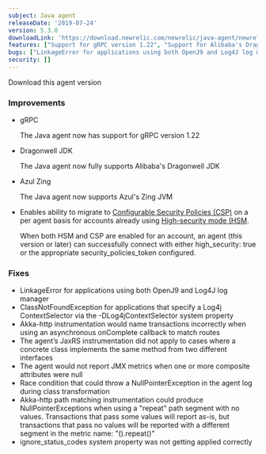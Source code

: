 ```yaml
---
subject: Java agent
releaseDate: '2019-07-24'
version: 5.3.0
downloadLink: 'https://download.newrelic.com/newrelic/java-agent/newrelic-agent/5.3.0/'
features: ["Support for gRPC version 1.22", "Support for Alibaba's Dragonwell JDK", "Support for Azul's Zing JVM", "Configurable Security Policies (CSP)"]
bugs: ["LinkageError for applications using both OpenJ9 and Log4J log manager", "ClassNotFoundException for applications that specify a Log4j ContextSelector via the -DLog4jContextSelector system property", "Akka-http instrumentation could name transactions incorrectly", "JaxRS instrumentation did not apply to cases where a concrete class implements the same method from two different interfaces", "JMX metrics weren't reported when one or more composite attributes were null", "Race condition that could throw a NullPointerException", "Akka-http path matching instrumentation could produce NullPointerExceptions", "ignore_status_codes system property was not getting applied correctly"]
security: []
---
```

<ButtonGroup>
  <ButtonLink
    role="button"
    to="https://download.newrelic.com/newrelic/java-agent/newrelic-agent/5.3.0/"
    variant="primary"
  >
    Download this agent version
  </ButtonLink>
</ButtonGroup>

### Improvements

* gRPC

  The Java agent now has support for gRPC version 1.22
* Dragonwell JDK

  The Java agent now fully supports Alibaba's Dragonwell JDK
* Azul Zing

  The Java agent now supports Azul's Zing JVM
* Enables ability to migrate to [Configurable Security Policies (CSP)](https://docs.newrelic.com/docs/agents/manage-apm-agents/configuration/enable-configurable-security-policies) on a per agent basis for accounts already using [High-security mode (HSM](https://docs.newrelic.com/docs/agents/manage-apm-agents/configuration/high-security-mode).

  When both HSM and CSP are enabled for an account, an agent (this version or later) can successfully connect with either high_security: true or the appropriate security_policies_token configured.

### Fixes

* LinkageError for applications using both OpenJ9 and Log4J log manager
* ClassNotFoundException for applications that specify a Log4j ContextSelector via the -DLog4jContextSelector system property
* Akka-http instrumentation would name transactions incorrectly when using an asynchronous onComplete callback to match routes
* The agent’s JaxRS instrumentation did not apply to cases where a concrete class implements the same method from two different interfaces
* The agent would not report JMX metrics when one or more composite attributes were null
* Race condition that could throw a NullPointerException in the agent log during class transformation
* Akka-http path matching instrumentation could produce NullPointerExceptions when using a "repeat" path segment with no values. Transactions that pass some values will report as-is, but transactions that pass no values will be reported with a different segment in the metric name: "().repeat()"
* ignore_status_codes system property was not getting applied correctly
